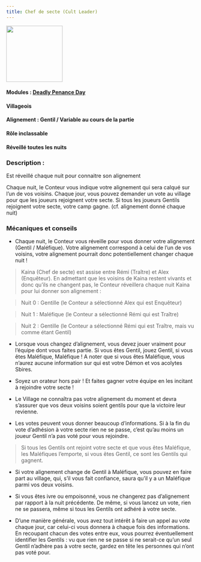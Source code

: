 ```yaml
---
title: Chef de secte (Cult Leader)
---
```


<img src='/wiki/img/blood-on-the-clocktower/roles/chef-de-secte.png' height='150' />

#### Modules : [Deadly Penance Day](../modules/deadly-penance-day)
#### Villageois
#### Alignement : Gentil / Variable au cours de la partie
#### Rôle inclassable
#### Réveillé toutes les nuits

### Description :
Est réveillé chaque nuit pour connaitre son alignement

Chaque nuit, le Conteur vous indique  votre alignement qui sera calqué sur l’un de vos voisins. Chaque jour, vous pouvez demander un vote au village pour que les joueurs rejoignent votre secte. Si tous les joueurs Gentils rejoignent votre secte, votre camp gagne. (cf. alignement donné chaque nuit)


### Mécaniques et conseils

- Chaque nuit, le Conteur vous réveille pour vous donner votre alignement (Gentil / Maléfique). Votre alignement correspond à celui de l’un de vos voisins, votre alignement pourrait donc potentiellement changer chaque nuit !

> Kaina (Chef de secte) est assise entre Rémi (Traître) et Alex (Enquêteur). En admettant que les voisins de Kaina restent vivants et donc qu’ils ne changent pas, le Conteur réveillera chaque nuit Kaina pour lui donner son alignement :

> Nuit 0 : Gentille (le Conteur a sélectionné Alex qui est Enquêteur)

> Nuit 1 : Maléfique (le Conteur a sélectionné Rémi qui est Traître)

> Nuit 2 : Gentille (le Conteur a sélectionné Rémi qui est Traître, mais vu comme étant Gentil)


- Lorsque vous changez d’alignement, vous devez jouer vraiment pour l’équipe dont vous faites partie. Si vous êtes Gentil, jouez Gentil, si vous êtes Maléfique, Maléfique ! A noter que si vous êtes Maléfique, vous n’aurez aucune information sur qui est votre Démon et vos acolytes Sbires.

- Soyez un orateur hors pair ! Et faites gagner votre équipe en les incitant à rejoindre votre secte !

- Le Village ne connaîtra pas votre alignement du moment et devra s’assurer que vos deux voisins soient gentils pour que la victoire leur revienne.


- Les votes peuvent vous donner beaucoup d’informations. Si à la fin du vote d’adhésion à votre secte rien ne se passe, c’est qu’au moins un joueur Gentil n’a pas voté pour vous rejoindre.
> Si tous les Gentils ont rejoint votre secte et que vous êtes Maléfique, les Maléfiques l’emporte, si vous êtes Gentil, ce sont les Gentils qui gagnent.

- Si votre alignement change de Gentil à Maléfique, vous pouvez en faire part au village, qui, s’il vous fait confiance, saura qu’il y a un Maléfique parmi vos deux voisins.

- Si vous êtes ivre ou empoisonné, vous ne changerez pas d’alignement par rapport à la nuit précédente. De même, si vous lancez un vote, rien ne se passera, même si tous les Gentils ont adhéré à votre secte.

- D’une manière générale, vous avez tout intérêt à faire un appel au vote chaque jour, car celui-ci vous donnera à chaque fois des informations. En recoupant chacun des votes entre eux, vous pourrez éventuellement identifier les Gentils : vu que rien ne se passe si ne serait-ce qu’un seul Gentil n’adhère pas à votre secte, gardez en tête les personnes qui n’ont pas voté pour.
